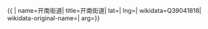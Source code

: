 {{ {{{1|PRC admin/showdata}}}|
name=开南街道|
title=开南街道|
lat=|
lng=|
wikidata=Q39041818|
wikidata-original-name=|
arg={{{arg|}}}}}